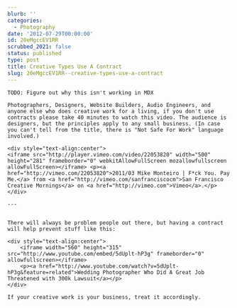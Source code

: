```yaml
---
blurb: ''
categories:
  - Photography
date: '2012-07-29T00:00:00'
id: 20eMgccEV1RR
scrubbed_2021: false
status: published
type: post
title: Creative Types Use A Contract
slug: 20eMgccEV1RR--creative-types-use-a-contract
---
```


```
TODO: Figure out why this isn't working in MDX

Photographers, Designers, Website Builders, Audio Engineers, and anyone else who does creative work for a living, if you don't use contracts please take 40 minutes to watch this video. The audience is designers, but the principles apply to any small business. (In case you can't tell from the title, there is "Not Safe For Work" language involved.)

<div style="text-align:center">
<iframe src="http://player.vimeo.com/video/22053820" width="500" height="281" frameborder="0" webkitAllowFullScreen mozallowfullscreen allowFullScreen></iframe> <p><a href="http://vimeo.com/22053820">2011/03 Mike Monteiro | F*ck You. Pay Me.</a> from <a href="http://vimeo.com/sanfranciscocm">San Francisco Creative Mornings</a> on <a href="http://vimeo.com">Vimeo</a>.</p>
</div>

---


There will always be problem people out there, but having a contract will help prevent stuff like this:

<div style="text-align:center">
	<iframe width="560" height="315" src="http://www.youtube.com/embed/5dUplt-hP3g" frameborder="0" allowfullscreen></iframe>	
	<p><a href="http://www.youtube.com/watch?v=5dUplt-hP3g&feature=related">Wedding Photographer Who Did A Great Job Threatened with 300k Lawsuit</a></p>
</div>

If your creative work is your business, treat it accordingly.
```
